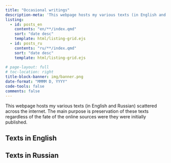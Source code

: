 ```yaml
---
title: "Occasional writings"
description-meta: 'This webpage hosts my various texts (in English and Russian) scattered across the internet'
listing:
  - id: posts_en
    contents: "en/**/index.qmd"
    sort: "date desc"
    template: html/listing-grid.ejs
  - id: posts_ru
    contents: "ru/**/index.qmd"
    sort: "date desc"
    template: html/listing-grid.ejs
    
# page-layout: full
# toc-location: right
title-block-banner: img/banner.png
date-format: "MMMM D, YYYY"
code-tools: false
comments: false
---
```


This webpage hosts my various texts (in English and Russian) scattered across the internet. The main purpose is preservation of these texts regardless of the fate of the online sources were they were initially published. 


## Texts in English

::: {#posts_en}
:::

## Texts in Russian

::: {#posts_ru}
:::



